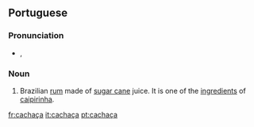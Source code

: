 ==Portuguese==

===Pronunciation===
* {{IPA|/kaˈʃasa/}}, {{SAMPA|/ka"Sasa/}}

===Noun===
{{infl|pt|noun}}

# Brazilian [[rum]] made of [[sugar cane]] juice. It is one of the [[ingredient]]s of [[caipirinha]].

[[fr:cachaça]]
[[it:cachaça]]
[[pt:cachaça]]